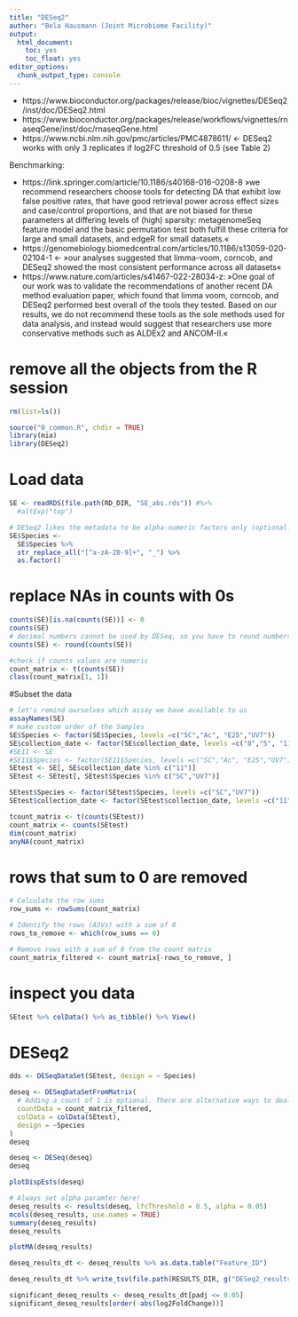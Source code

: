 ```yaml
---
title: "DESeq2"
author: "Bela Hausmann (Joint Microbiome Facility)"
output: 
  html_document: 
    toc: yes
    toc_float: yes
editor_options: 
  chunk_output_type: console
---
```



* https://www.bioconductor.org/packages/release/bioc/vignettes/DESeq2/inst/doc/DESeq2.html
* https://www.bioconductor.org/packages/release/workflows/vignettes/rnaseqGene/inst/doc/rnaseqGene.html
* https://www.ncbi.nlm.nih.gov/pmc/articles/PMC4878611/ <- DESeq2 works with only 3 replicates if log2FC threshold of 0.5 (see Table 2)

Benchmarking:

* https://link.springer.com/article/10.1186/s40168-016-0208-8 »we recommend researchers choose tools for detecting DA that exhibit low false positive rates, that have good retrieval power across effect sizes and case/control proportions, and that are not biased for these parameters at differing levels of (high) sparsity: metagenomeSeq feature model and the basic permutation test both fulfill these criteria for large and small datasets, and edgeR for small datasets.«
* https://genomebiology.biomedcentral.com/articles/10.1186/s13059-020-02104-1 <- »our analyses suggested that limma-voom, corncob, and DESeq2 showed the most consistent performance across all datasets«
* https://www.nature.com/articles/s41467-022-28034-z: »One goal of our work was to validate the recommendations of another recent DA method evaluation paper, which found that limma voom, corncob, and DESeq2 performed best overall of the tools they tested.  Based on our results, we do not recommend these tools as the sole methods used for data analysis, and instead would suggest that researchers use more conservative methods such as ALDEx2 and ANCOM-II.«

# remove all the objects from the R session
```r
rm(list=ls())
```

```r
source("0_common.R", chdir = TRUE)
library(mia)
library(DESeq2)
```


# Load data

```r
SE <- readRDS(file.path(RD_DIR, "SE_abs.rds")) #%>%
  #altExp("top")
```




```r
# DESeq2 likes the metadata to be alpha-numeric factors only (optional!)
SE$Species <-
  SE$Species %>%
  str_replace_all("[^a-zA-Z0-9]+", "_") %>%
  as.factor()
```


# replace NAs in counts with 0s
```r
counts(SE)[is.na(counts(SE))] <- 0
counts(SE)
# decimal numbers cannot be used by DESeq, so you have to round numbers
counts(SE) <- round(counts(SE))

#check if counts values are numeric
count_matrix <- t(counts(SE))
class(count_matrix[1, 1]) 
```


#Subset the data
```r
# let's remind ourselves which assay we have available to us
assayNames(SE)
# make custom order of the Samples
SE$Species <- factor(SE$Species, levels =c("SC","Ac", "E25","UV7"))
SE$collection_date <- factor(SE$collection_date, levels =c("0","5", "11","20","35"))
#SE11 <- SE
#SE11$Species <- factor(SE11$Species, levels =c("SC","Ac", "E25","UV7"))
SEtest <- SE[, SE$collection_date %in% c("11")]
SEtest <- SEtest[, SEtest$Species %in% c("SC","UV7")]

SEtest$Species <- factor(SEtest$Species, levels =c("SC","UV7"))
SEtest$collection_date <- factor(SEtest$collection_date, levels =c("11"))

tcount_matrix <- t(counts(SEtest))
count_matrix <- counts(SEtest)
dim(count_matrix)
anyNA(count_matrix)
```

# rows that sum to 0 are removed
```r
# Calculate the row sums
row_sums <- rowSums(count_matrix)

# Identify the rows (ASVs) with a sum of 0
rows_to_remove <- which(row_sums == 0)

# Remove rows with a sum of 0 from the count matrix
count_matrix_filtered <- count_matrix[-rows_to_remove, ]
```

# inspect you data 
```r
SEtest %>% colData() %>% as_tibble() %>% View()
```
# DESeq2

```r
dds <- DESeqDataSet(SEtest, design = ~ Species)

deseq <- DESeqDataSetFromMatrix(
  # Adding a count of 1 is optional. There are alternative ways to deal with too many zeros too: https://github.com/joey711/phyloseq/issues/387
  countData = count_matrix_filtered,
  colData = colData(SEtest),
  design = ~Species
)
deseq
```

```r
deseq <- DESeq(deseq)
deseq
```

```r
plotDispEsts(deseq)
```

```r
# Always set alpha paramter here!
deseq_results <- results(deseq, lfcThreshold = 0.5, alpha = 0.05)
mcols(deseq_results, use.names = TRUE)
summary(deseq_results)
deseq_results
```

```r
plotMA(deseq_results)
```

```r
deseq_results_dt <- deseq_results %>% as.data.table("Feature_ID")
```

```r
deseq_results_dt %>% write_tsv(file.path(RESULTS_DIR, g("DESeq2_results.tsv")))
```

```r
significant_deseq_results <- deseq_results_dt[padj <= 0.05]
significant_deseq_results[order(-abs(log2FoldChange))]
```
